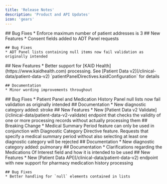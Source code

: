 ```yaml
---
title: 'Release Notes'
description: 'Product and API Updates'
icon: 'gears'
---
```


<Update label="2025-04-21" description="v3.4.1">
    ## Bug Fixes
    * Enforce maximum number of patient addresses is 3
</Update>

<Update label="2025-04-17" description="v3.4.0">
    ## New Features
    * Consent fields added to ADT Panel requests

    ## Bug Fixes
    * ADT Panel lists containing null items now fail validation as originally intended
</Update>

<Update label="2025-04-17" description="v3.3.0">
    ## New Features
    * Better support for [KAID Health](https://www.kaidhealth.com) processing. See [Patient Data v2](/clinical-data/patient-data-v2) `patientPanelDirectives.kaidConfiguration` for details

    ## Documentation
    * Minor wording improvements throughout
</Update>

<Update label="2025-03-26" description="v3.2.1">
    ## Bug Fixes
    * Patient Panel and Medication History Panel null lists now fail validation as originally intended
</Update>

<Update label="2025-03-26" description="v3.2.0">
    ## Documentation
    * New diagnostic category added: stroke
</Update>

<Update label="2025-03-14" description="v3.1.0">
    ## New Features
    * New [Patient Data v2 Validate](/clinical-data/patient-data-v2-validate) endpoint that checks the validity of one or more processing records without actually processing them
</Update>

<Update label="2025-03-05" description="v3.0.0">
    ## Breaking Change
    * Medical Summary Period feature can only be used in conjunction with Diagnostic Category Directive feature. Requests that specify a medical summary period without also selecting at least one diagnostic category will be rejected
</Update>

<Update label="2025-03-03" description="v2.1.0">
    ## Documentation
    * New diagnostic category added: pulmonary
</Update>

<Update label="2025-02-20" description="v2.0.0">
    ## Documentation
    * Clarifications regarding the Medications Of Interest field and how it is intended to be used
</Update>

<Update label="2025-02-12" description="v2.0.0">
    ## New Features
    * New [Patient Data API](/clinical-data/patient-data-v2) endpoint with new support for pharmacy medication history processing

    ## Bug Fixes
    * Better handling for `null` elements contained in lists
</Update>
